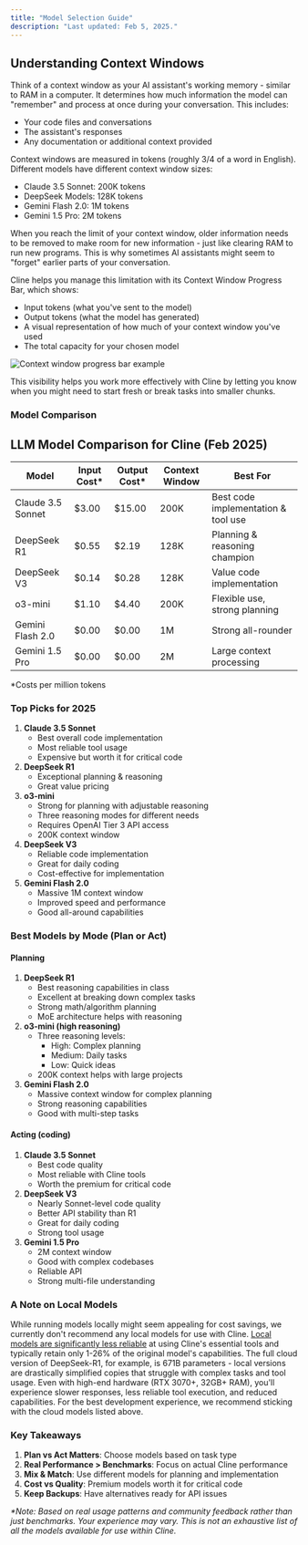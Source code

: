 ```yaml
---
title: "Model Selection Guide"
description: "Last updated: Feb 5, 2025."
---
```


## Understanding Context Windows

Think of a context window as your AI assistant's working memory - similar to RAM in a computer. It determines how much information the model can "remember" and process at once during your conversation. This includes:

-   Your code files and conversations
-   The assistant's responses
-   Any documentation or additional context provided

Context windows are measured in tokens (roughly 3/4 of a word in English). Different models have different context window sizes:

-   Claude 3.5 Sonnet: 200K tokens
-   DeepSeek Models: 128K tokens
-   Gemini Flash 2.0: 1M tokens
-   Gemini 1.5 Pro: 2M tokens

When you reach the limit of your context window, older information needs to be removed to make room for new information - just like clearing RAM to run new programs. This is why sometimes AI assistants might seem to "forget" earlier parts of your conversation.

Cline helps you manage this limitation with its Context Window Progress Bar, which shows:

-   Input tokens (what you've sent to the model)
-   Output tokens (what the model has generated)
-   A visual representation of how much of your context window you've used
-   The total capacity for your chosen model

<Frame caption="Visual representation of the context window usage in Cline">
	<img src="/assets/robot_panel_light.png" alt="Context window progress bar example" />
</Frame>

This visibility helps you work more effectively with Cline by letting you know when you might need to start fresh or break tasks into smaller chunks.

### Model Comparison

## LLM Model Comparison for Cline (Feb 2025)

| Model             | Input Cost\* | Output Cost\* | Context Window | Best For                            |
| ----------------- | ------------ | ------------- | -------------- | ----------------------------------- |
| Claude 3.5 Sonnet | $3.00        | $15.00        | 200K           | Best code implementation & tool use |
| DeepSeek R1       | $0.55        | $2.19         | 128K           | Planning & reasoning champion       |
| DeepSeek V3       | $0.14        | $0.28         | 128K           | Value code implementation           |
| o3-mini           | $1.10        | $4.40         | 200K           | Flexible use, strong planning       |
| Gemini Flash 2.0  | $0.00        | $0.00         | 1M             | Strong all-rounder                  |
| Gemini 1.5 Pro    | $0.00        | $0.00         | 2M             | Large context processing            |

\*Costs per million tokens

### Top Picks for 2025

1. **Claude 3.5 Sonnet**
    - Best overall code implementation
    - Most reliable tool usage
    - Expensive but worth it for critical code
2. **DeepSeek R1**
    - Exceptional planning & reasoning
    - Great value pricing
3. **o3-mini**
    - Strong for planning with adjustable reasoning
    - Three reasoning modes for different needs
    - Requires OpenAI Tier 3 API access
    - 200K context window
4. **DeepSeek V3**
    - Reliable code implementation
    - Great for daily coding
    - Cost-effective for implementation
5. **Gemini Flash 2.0**
    - Massive 1M context window
    - Improved speed and performance
    - Good all-around capabilities

### Best Models by Mode (Plan or Act)

#### Planning

1. **DeepSeek R1**
    - Best reasoning capabilities in class
    - Excellent at breaking down complex tasks
    - Strong math/algorithm planning
    - MoE architecture helps with reasoning
2. **o3-mini (high reasoning)**
    - Three reasoning levels:
        - High: Complex planning
        - Medium: Daily tasks
        - Low: Quick ideas
    - 200K context helps with large projects
3. **Gemini Flash 2.0**
    - Massive context window for complex planning
    - Strong reasoning capabilities
    - Good with multi-step tasks

#### Acting (coding)

1. **Claude 3.5 Sonnet**
    - Best code quality
    - Most reliable with Cline tools
    - Worth the premium for critical code
2. **DeepSeek V3**
    - Nearly Sonnet-level code quality
    - Better API stability than R1
    - Great for daily coding
    - Strong tool usage
3. **Gemini 1.5 Pro**
    - 2M context window
    - Good with complex codebases
    - Reliable API
    - Strong multi-file understanding

### A Note on Local Models

While running models locally might seem appealing for cost savings, we currently don't recommend any local models for use with Cline. [Local models are significantly less reliable](https://docs.cline.bot/running-models-locally/read-me-first) at using Cline's essential tools and typically retain only 1-26% of the original model's capabilities. The full cloud version of DeepSeek-R1, for example, is 671B parameters - local versions are drastically simplified copies that struggle with complex tasks and tool usage. Even with high-end hardware (RTX 3070+, 32GB+ RAM), you'll experience slower responses, less reliable tool execution, and reduced capabilities. For the best development experience, we recommend sticking with the cloud models listed above.

### Key Takeaways

1. **Plan vs Act Matters**: Choose models based on task type
2. **Real Performance > Benchmarks**: Focus on actual Cline performance
3. **Mix & Match**: Use different models for planning and implementation
4. **Cost vs Quality**: Premium models worth it for critical code
5. **Keep Backups**: Have alternatives ready for API issues

_\*Note: Based on real usage patterns and community feedback rather than just benchmarks. Your experience may vary. This is not an exhaustive list of all the models available for use within Cline._
